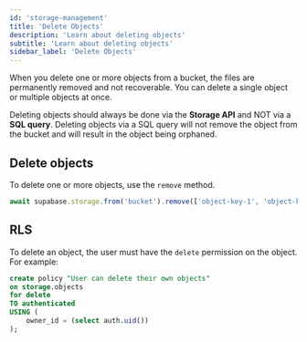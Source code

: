 ```yaml
---
id: 'storage-management'
title: 'Delete Objects'
description: 'Learn about deleting objects'
subtitle: 'Learn about deleting objects'
sidebar_label: 'Delete Objects'
---
```


When you delete one or more objects from a bucket, the files are permanently removed and not recoverable. You can delete a single object or multiple objects at once.

<Admonition type="note">

Deleting objects should always be done via the **Storage API** and NOT via a **SQL query**. Deleting objects via a SQL query will not remove the object from the bucket and will result in the object being orphaned.

</Admonition>

## Delete objects

To delete one or more objects, use the `remove` method.

```javascript
await supabase.storage.from('bucket').remove(['object-key-1', 'object-key-2'])
```

## RLS

To delete an object, the user must have the `delete` permission on the object. For example:

```sql
create policy "User can delete their own objects"
on storage.objects
for delete
TO authenticated
USING (
    owner_id = (select auth.uid())
);
```
